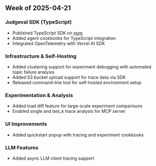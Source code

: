 ## Week of 2025-04-21

### Judgeval SDK (TypeScript)
* Published TypeScript SDK on [npm](https://www.npmjs.com/package/judgeval)
* Added agent cookbooks for TypeScript integration
* Integrated OpenTelemetry with Vercel AI SDK

### Infrastructure & Self-Hosting
* Added clustering support for experiment debugging with automated topic failure analysis
* Added S3 bucket upload support for trace data via SDK
* Released command-line tool for self-hosted environment setup

### Experimentation & Analysis
* Added load diff feature for large-scale experiment comparisons
* Enabled single and last_k trace analysis for MCP server

### UI Improvements
* Added quickstart popup with tracing and experiment cookbooks

### LLM Features
* Added async LLM client tracing support